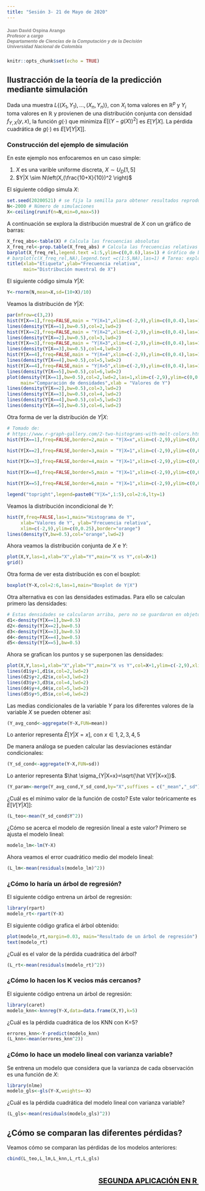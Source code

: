 ```yaml
---
title: "Sesión 3- 21 de Mayo de 2020"
---
```

<h5><strong><span style="color: #808080; font-family: Helvetica; font-size: 12px; font-style: normal; letter-spacing: normal; orphans: 2; text-align: start; text-indent: 0px; text-transform: none; white-space: normal; widows: 2; word-spacing: 0px; background-color: #ffffff; float: none;">Juan David Ospina Arango</span></strong><br style="color: #000000; font-family: Helvetica; font-size: 12px; font-style: normal; font-weight: 400; letter-spacing: normal; orphans: 2; text-align: start; text-indent: 0px; text-transform: none; white-space: normal; widows: 2; word-spacing: 0px; background-color: #ffffff;" /><em><span style="color: #808080; font-family: Helvetica; font-size: 12px; letter-spacing: normal; orphans: 2; text-align: start; text-indent: 0px; text-transform: none; white-space: normal; widows: 2; word-spacing: 0px; background-color: #ffffff; float: none;">Profesor a cargo</span></em><br style="color: #000000; font-family: Helvetica; font-size: 12px; font-style: normal; font-weight: 400; letter-spacing: normal; orphans: 2; text-align: start; text-indent: 0px; text-transform: none; white-space: normal; widows: 2; word-spacing: 0px; background-color: #ffffff;" /><em><span style="color: #808080; font-family: Helvetica; font-size: 12px; letter-spacing: normal; orphans: 2; text-align: start; text-indent: 0px; text-transform: none; white-space: normal; widows: 2; word-spacing: 0px; background-color: #ffffff; float: none;">Departamento de Ciencias de la Computación y de la&nbsp;Decisión</span></em><br style="color: #000000; font-family: Helvetica; font-size: 12px; font-style: normal; font-weight: 400; letter-spacing: normal; orphans: 2; text-align: start; text-indent: 0px; text-transform: none; white-space: normal; widows: 2; word-spacing: 0px; background-color: #ffffff;" /><em><span style="color: #808080; font-family: Helvetica; font-size: 12px; letter-spacing: normal; orphans: 2; text-align: start; text-indent: 0px; text-transform: none; white-space: normal; widows: 2; word-spacing: 0px; background-color: #ffffff; float: none;">Universidad Nacional de Colombia</span></em></h5>

```r
knitr::opts_chunk$set(echo = TRUE)
```

## Ilustracción de la teoría de la predicción mediante simulación
Dada una muestra $L\left\{(X_1,Y_1),...,(X_n,Y_n)\right\}$, con $X_i$ toma valores en $\mathbb{R}^p$ y $Y_i$ toma valores en $\mathbb{R}$ y provienen de una distribución conjunta con densidad  $f_{Y,X}\left(y,x\right)$, la función $g(\cdot)$ que minimiza $E[(Y-g(X))^2]$ es $E[Y|X]$. La pérdida cuadrática de $g(\cdot)$ es $E[V[Y|X]]$.

### Construcción del ejemplo de simulación

En este ejemplo nos enfocaremos en un caso simple:

1. $X$ es una varible uniforme discreta, $X \sim U_D[1,5]$
2. $Y|X \sim N\left(X,(\frac{10+X}{10})^2 \right)$

El siguiente código simula $X$:

```r
set.seed(20200521) # se fija la semilla para obtener resultados reproducibles
N<-2000 # Número de simulaciones
X<-ceiling(runif(n=N,min=0,max=5))
```

A continuación se explora la distribución muestral de $X$ con un gráfico de barras:

```r
X_freq_abs<-table(X) # Calcula las frecuencias absolutas
X_freq_rel<-prop.table(X_freq_abs) # Calcula las frecuencias relativas
barplot(X_freq_rel,legend.text =1:5,ylim=c(0,0.6),las=1) # Gráfico de barras de las frecuencias relativas
# barplot(c(X_freq_rel,NA),legend.text =c(1:5,NA),las=1) # Tarea: explorar qué hace esta línea de código.
title(xlab="Etiqueta",ylab="Frecuencia relativa",
      main="Distribución muestral de X")
```

El siguiente código simula $Y|X$:

```r
Y<-rnorm(N,mean=X,sd=(10+X)/10)
```


Veamos la distribución de $Y|X$:

```r
par(mfrow=c(3,2))
hist(Y[X==1],freq=FALSE,main = "Y|X=1",xlim=c(-2,9),ylim=c(0,0.4),las=1,xlab="")
lines(density(Y[X==1],bw=0.5),col=2,lwd=2)
hist(Y[X==2],freq=FALSE,main = "Y|X=2",xlim=c(-2,9),ylim=c(0,0.4),las=1,xlab="")
lines(density(Y[X==2],bw=0.5),col=3,lwd=2)
hist(Y[X==3],freq=FALSE,main = "Y|X=3",xlim=c(-2,9),ylim=c(0,0.4),las=1,xlab="")
lines(density(Y[X==3],bw=0.5),col=4,lwd=2)
hist(Y[X==4],freq=FALSE,main = "Y|X=4",xlim=c(-2,9),ylim=c(0,0.4),las=1,xlab="")
lines(density(Y[X==4],bw=0.5),col=5,lwd=2)
hist(Y[X==4],freq=FALSE,main = "Y|X=5",xlim=c(-2,9),ylim=c(0,0.4),las=1,xlab="")
lines(density(Y[X==5],bw=0.5),col=6,lwd=2)
plot(density(Y[X==1],bw=0.5),col=2,lwd=2,las=1,xlim=c(-2,9),ylim=c(0,0.4),
     main="Comparación de densidades",xlab = "Valores de Y")
lines(density(Y[X==2],bw=0.5),col=3,lwd=2)
lines(density(Y[X==3],bw=0.5),col=4,lwd=2)
lines(density(Y[X==4],bw=0.5),col=5,lwd=2)
lines(density(Y[X==5],bw=0.5),col=6,lwd=2)
```

Otra forma de ver la distribución de $Y|X$:

```r
# Tomado de:
# https://www.r-graph-gallery.com/2-two-histograms-with-melt-colors.html
hist(Y[X==1],freq=FALSE,border=2,main = "Y|X=x",xlim=c(-2,9),ylim=c(0,0.4),las=1,xlab="",col=rgb(col2rgb(2)[1,1]/255,col2rgb(2)[2,1]/255,col2rgb(2)[3,1]/255,alpha=0.3))

hist(Y[X==2],freq=FALSE,border=3,main = "Y|X=1",xlim=c(-2,9),ylim=c(0,0.4),las=1,xlab="",col=rgb(col2rgb(3)[1,1]/255,col2rgb(3)[2,1]/255,col2rgb(3)[3,1]/255,alpha=0.3),add=TRUE)

hist(Y[X==3],freq=FALSE,border=4,main = "Y|X=1",xlim=c(-2,9),ylim=c(0,0.4),las=1,xlab="",col=rgb(col2rgb(4)[1,1]/255,col2rgb(4)[2,1]/255,col2rgb(4)[3,1]/255,alpha=0.3),add=TRUE)

hist(Y[X==4],freq=FALSE,border=5,main = "Y|X=1",xlim=c(-2,9),ylim=c(0,0.4),las=1,xlab="",col=rgb(col2rgb(5)[1,1]/255,col2rgb(5)[2,1]/255,col2rgb(5)[3,1]/255,alpha=0.3),add=TRUE)

hist(Y[X==5],freq=FALSE,border=6,main = "Y|X=1",xlim=c(-2,9),ylim=c(0,0.4),las=1,xlab="",col=rgb(col2rgb(6)[1,1]/255,col2rgb(6)[2,1]/255,col2rgb(6)[3,1]/255,alpha=0.3),add=TRUE)

legend("topright",legend=paste0("Y|X=",1:5),col=2:6,lty=1)
```



Veamos la distribución incondicional de $Y$:

```r
hist(Y,freq=FALSE,las=1,main="Histograma de Y",
     xlab="Valores de Y", ylab="Frecuencia relativa",
     xlim=c(-2,9),ylim=c(0,0.25),border="orange")
lines(density(Y,bw=0.5),col="orange",lwd=2)
```

Ahora veamos la distribución conjunta de $X$ e $Y$:

```r
plot(X,Y,las=1,xlab="X",ylab="Y",main="X vs Y",col=X+1)
grid()
```

Otra forma de ver esta distribución es con el boxplot:

```r
boxplot(Y~X,col=2:6,las=1,main="Boxplot de Y|X")
```

Otra alternativa es con las densidades estimadas. Para ello se calculan primero las densidades:

```r
# Estas densidades se calcularon arriba, pero no se guardaron en objetos. Así que hay que volverlas a calcular. Hay que pensar siempre en guardar los cálculos en objetos para evitar los reprocesos.
d1<-density(Y[X==1],bw=0.5)
d2<-density(Y[X==2],bw=0.5)
d3<-density(Y[X==3],bw=0.5)
d4<-density(Y[X==4],bw=0.5)
d5<-density(Y[X==5],bw=0.5)
```

Ahora se grafican los puntos y se superponen las densidades: 

```r
plot(X,Y,las=1,xlab="X",ylab="Y",main="X vs Y",col=X+1,ylim=c(-2,9),xlim=c(0.5,5.5))
lines(d1$y+1,d1$x,col=2,lwd=2)
lines(d2$y+2,d2$x,col=3,lwd=2)
lines(d3$y+3,d3$x,col=4,lwd=2)
lines(d4$y+4,d4$x,col=5,lwd=2)
lines(d5$y+5,d5$x,col=6,lwd=2)
```



Las medias condicionales de la variable $Y$ para los diferentes valores de la variable $X$ se pueden obtener así:

```r
(Y_avg_cond<-aggregate(Y~X,FUN=mean))
```

Lo anterior representa $\hat E[Y|X=x]$, con $x \in {1,2,3,4,5}$

De manera análoga se pueden calcular las desviaciones estándar condicionales:

```r
(Y_sd_cond<-aggregate(Y~X,FUN=sd))
```

Lo anterior representa $\hat \sigma_{Y|X=x}=\sqrt{\hat V[Y|X=x]}$.

```r
(Y_param<-merge(Y_avg_cond,Y_sd_cond,by="X",suffixes = c("_mean","_sd")))
```


¿Cuál es el mínimo valor de la función de costo? Este valor teóricamente es $E[V[Y|X]]$:

```r
(L_teo<-mean(Y_sd_cond$Y^2))
```

¿Cómo se acerca el modelo de regresión lineal a este valor? Primero se ajusta el modelo lineal:

```r
modelo_lm<-lm(Y~X)
```

Ahora veamos el error cuadrático medio del modelo lineal:

```r
(L_lm<-mean(residuals(modelo_lm)^2))
```

### ¿Cómo lo haría un árbol de regresión?

El siguiente código entrena un árbol de regresión:

```r
library(rpart)
modelo_rt<-rpart(Y~X)
```

El siguiente código grafica el árbol obtenido:

```r
plot(modelo_rt,margin=0.03, main="Resultado de un árbol de regresión")
text(modelo_rt)
```

¿Cuál es el valor de la pérdida cuadrática del árbol?

```r
(L_rt<-mean(residuals(modelo_rt)^2))
```

### ¿Cómo lo hacen los K vecios más cercanos?

El siguiente código entrena un árbol de regresión:

```r
library(caret)
modelo_knn<-knnreg(Y~X,data=data.frame(X,Y),k=5)
```

¿Cuál es la pérdida cuadrática de los KNN con K=5?

```r
errores_knn<-Y-predict(modelo_knn)
(L_knn<-mean(errores_knn^2))
```

### ¿Cómo lo hace un modelo lineal con varianza variable?

Se entrena un modelo que considera que la varianza de cada observación es una función de $X$:

```r
library(nlme)
modelo_gls<-gls(Y~X,weights=~X)
```

<!-- El resultado del modelo es el siguiente: -->

<!-- ```{r} -->
<!-- summary(modelo_gls) -->
<!-- ``` -->

¿Cuál es la pérdida cuadrática del modelo lineal con varianza variable?

```r
(L_gls<-mean(residuals(modelo_gls)^2))
```

## ¿Cómo se comparan las diferentes pérdidas?

Veamos cómo se comparan las pérdidas de los modelos anteriores:

```r
cbind(L_teo,L_lm,L_knn,L_rt,L_gls)
```

<h1 style="text-align: right;"><a href="Sesion3Practica.html"><span style="color: #000000; font-size: 14pt;"><strong>SEGUNDA APLICACIÓN EN R&nbsp;</strong></span></a></h1>
